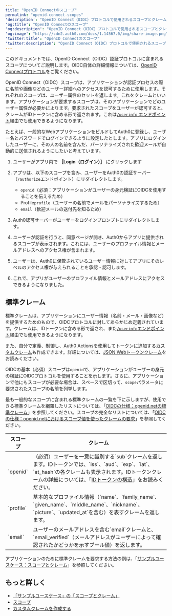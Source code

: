 ```yaml
---
title: "OpenID Connectのスコープ"
permalink: "openid-connect-scopes"
'description': "OpenID Connect（OIDC）プロトコルで使用されるスコープとクレームを理解しましょう。"
'og:title': "OpenID Connectのスコープ"
'og:description': "OpenID Connect（OIDC）プロトコルで使用されるスコープとクレームを理解しましょう。"
'og:image': "https://cdn2.auth0.com/docs/1.14567.0/img/share-image.png"
'twitter:title': "OpenID Connectのスコープ"
'twitter:description': "OpenID Connect（OIDC）プロトコルで使用されるスコープとクレームを理解しましょう。"
---
```


このドキュメントでは、<Tooltip data-tooltip-id="react-containers-DefinitionTooltip-0" href="/docs/ja-jp/glossary?term=openid" tip="OpenID: アプリケーションがログイン情報を収集および保存することなくにユーザーのIDを検証できるようにする認証用のオープン標準。" cta="用語集の表示">OpenID</Tooltip> Connect（OIDC）認証プロトコルに含まれるスコープについてご説明します。OIDC自体の詳細情報については、[OpenID Connectプロトコル](/docs/ja-jp/authenticate/protocols/openid-connect-protocol)をご覧ください。

OpenID Connect（OIDC）スコープは、アプリケーションが認証プロセスの際に名前や画像などのユーザー詳細へのアクセスを認可するために使用します。それぞれのスコープは、ユーザー属性のセットを返します。これをクレームといいます。アプリケーションが要求するスコープは、そのアプリケーションでどのユーザー属性が必要かによります。要求されたスコープをユーザーが認可すると、クレームがIDトークンに含める形で返されます。これは[`/userinfo` エンドポイント](/docs/ja-jp/api/authentication#get-user-info)経由でも使用できるようになります。

たとえば、一般的なWebアプリケーションをビルドしてAuth0に登録し、ユーザー名とパスワードでログインできるように設定したとします。アプリにログインしたユーザーに、その人の名前を含んだ、パーソナライズされた歓迎メールが自動的に送信されるようにしたいと考えています。

1. ユーザーがアプリ内で **［Login（ログイン）］** にクリックします
2. アプリは、以下のスコープを含み、ユーザーをAuth0の認証サーバー（`/authorize`エンドポイント）にリダイレクトします。

   * `openid`（必須：アプリケーションがユーザーの身元検証にOIDCを使用することを伝えるため）
   * Profile`profile`（ユーザーの名前でメールをパーソナライズするため）
   * `email`（歓迎メールの送付先を知るため）
3. Auth0認可サーバーがユーザーをログインプロンプトにリダイレクトします。
4. ユーザーが認証を行うと、同意ページが開き、Auth0からアプリに提供されるスコープが表示されます。これには、ユーザーのプロファイル情報とメールアドレスへのアクセス権が含まれます。
5. ユーザーは、Auth0に保管されているユーザー情報に対してアプリにそのレベルのアクセス権が与えられることを承認・認可します。
6. これで、アプリがユーザーのプロファイル情報とメールアドレスにアクセスできるようになりました。

## 標準クレーム

標準クレームは、アプリケーションにユーザー情報（名前・メール・画像など）を提供するためのもので、OIDCプロトコルに対してあらかじめ定義されています。クレームは、IDトークンに含める形で返され、また[`/userinfo`エンドポイント](/docs/ja-jp/api/authentication#get-user-info)経由でも使用できるようになります。

また、自分で定義、制御し、Auth0 Actionsを使用してトークンに追加する[カスタムクレーム](/docs/ja-jp/customize/actions/actions-overview)も作成できます。詳細については、[JSON Webトークンクレーム](/docs/ja-jp/secure/tokens/json-web-tokens/json-web-token-claims)をお読みください。

OIDCの基本（必須）スコープは`openid`で、アプリケーションがユーザーの身元の検証にOIDCプロトコルを使用することを示します。さらに、アプリケーションで他にもスコープが必要な場合は、スペースで区切って、`scope`パラメータに要求されたスコープの名前を列挙します。

最も一般的なスコープに含まれる標準クレームの一覧を下に示しますが、使用できる標準クレームを網羅したリストについては、「[OIDCの仕様：openid.netの標準クレーム](https://openid.net/specs/openid-connect-core-1_0.html#StandardClaims)」を参照してください。スコープの完全なリストについては、「[OIDCの仕様：openid.netにおけるスコープ値を使ったクレームの要求](https://openid.net/specs/openid-connect-core-1_0.html#ScopeClaims)」を参照してください。

<table class="table"><thead>
<tr>
<th>スコープ</th>
<th>クレーム</th>
</tr>
</thead>
<tbody>
<tr>
<td>`openid`</td>
<td>（必須）ユーザーを一意に識別する`sub`クレームを返します。IDトークンでは、`iss`、`aud`、`exp`、`iat`、`at_hash`の各クレームも表示されます。IDトークンクレームの詳細については、「<a href="/docs/ja-jp/tokens/id-tokens/id-token-structure">IDトークンの構造</a>」をお読みください。</td>
</tr>
<tr>
<td>`profile`</td>
<td>基本的なプロファイル情報（`name`、`family_name`、`given_name`、`middle_name`、`nickname`、`picture`、`updated_at`を含む）を表すクレームを返します。</td>
</tr>
<tr>
<td>`email`</td>
<td>ユーザーのメールアドレスを含む`email`クレームと、`email_verified`（メールアドレスがユーザーによって確認されたかどうかを示すブール値）を返します。</td>
</tr>
</tbody>
</table>

アプリケーションのために標準クレームを要求する方法の例は、「[サンプルユースケース：スコープとクレーム](/docs/ja-jp/get-started/apis/scopes/sample-use-cases-scopes-and-claims)」を参照してください。

## もっと詳しく

* [「サンプルユースケース」の「スコープとクレーム」](/docs/ja-jp/get-started/apis/scopes/sample-use-cases-scopes-and-claims)
* [スコープ](/docs/ja-jp/get-started/apis/scopes)
* [カスタムクレームを作成する](/docs/ja-jp/secure/tokens/json-web-tokens/create-custom-claims)